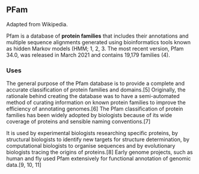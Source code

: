 ## PFam

Adapted from Wikipedia.

Pfam is a database of **protein families** that includes their annotations and multiple sequence alignments generated using bioinformatics tools known as hidden Markov models (HMM; 1, 2, 3. The most recent version, Pfam 34.0, was released in March 2021 and contains 19,179 families (4).


### Uses

The general purpose of the Pfam database is to provide a complete and accurate classification of protein families and domains.[5] Originally, the rationale behind creating the database was to have a semi-automated method of curating information on known protein families to improve the efficiency of annotating genomes.[6] The Pfam classification of protein families has been widely adopted by biologists because of its wide coverage of proteins and sensible naming conventions.[7]

It is used by experimental biologists researching specific proteins, by structural biologists to identify new targets for structure determination, by computational biologists to organise sequences and by evolutionary biologists tracing the origins of proteins.[8] Early genome projects, such as human and fly used Pfam extensively for functional annotation of genomic data.[9, 10, 11]

<!-- The Pfam website allows users to submit protein or DNA sequences to search for matches to families in the database. If DNA is submitted, a six-frame translation is performed, then each frame is searched.[12] Rather than performing a typical BLAST search, Pfam uses profile hidden Markov models, which give greater weight to matches at conserved sites, allowing better remote homology detection, making them more suitable for annotating genomes of organisms with no well-annotated close relatives.[13] -->

<!-- Pfam has also been used in the creation of other resources such as iPfam, which catalogs domain-domain interactions within and between proteins, based on information in structure databases and mapping of Pfam domains onto these structures.[14] -->

<!-- Features -->
<!-- For each family in Pfam one can: -->

<!--   View a description of the family -->
<!-- Look at multiple alignments -->
<!-- View protein domain architectures -->
<!-- Examine species distribution -->
<!-- Follow links to other databases -->
<!-- View known protein structures -->
<!-- Entries can be of several types: family, domain, repeat or motif. Family is the default class, which simply indicates that members are related. Domains are defined as an autonomous structural unit or reusable sequence unit that can be found in multiple protein contexts. Repeats are not usually stable in isolation, but rather are usually required to form tandem repeats in order to form a domain or extended structure. Motifs are usually shorter sequence units found outside of globular domains.[9] -->

<!-- The descriptions of Pfam families are managed by the general public using Wikipedia (see History). -->

<!-- As of release 29.0, 76.1% of protein sequences in UniprotKB matched to at least one Pfam domain.[15] -->

<!-- Creation of new entries -->
<!-- New families come from a range of sources, primarily the PDB and analysis of complete proteomes to find genes with no Pfam hit.[16] -->

<!-- For each family, a representative subset of sequences are aligned into a high-quality seed alignment. Sequences for the seed alignment are taken primarily from pfamseq (a non-redundant database of reference proteomes) with some supplementation from UniprotKB.[15] This seed alignment is then used to build a profile hidden Markov model using HMMER. This HMM is then searched against sequence databases, and all hits that reach a curated gathering threshold are classified as members of the protein family. The resulting collection of members is then aligned to the profile HMM to generate a full alignment. -->

<!-- For each family, a manually curated gathering threshold is assigned that maximises the number of true matches to the family while excluding any false positive matches. False positives are estimated by observing overlaps between Pfam family hits that are not from the same clan. This threshold is used to assess whether a match to a family HMM should be included in the protein family. Upon each update of Pfam, gathering thresholds are reassessed to prevent overlaps between new and existing families.[16] -->

<!-- Domains of unknown function -->
<!-- Domains of unknown function (DUFs) represent a growing fraction of the Pfam database. The families are so named because they have been found to be conserved across species, but perform an unknown role. Each newly added DUF is named in order of addition. Names of these entries are updated as their functions are identified. Normally when the function of at least one protein belonging to a DUF has been determined, the function of the entire DUF is updated and the family is renamed. Some named families are still domains of unknown function, that are named after a representative protein, e.g. YbbR. Numbers of DUFs are expected to continue increasing as conserved sequences of unknown function continue to be identified in sequence data. It is expected that DUFs will eventually outnumber families of known function.[16] -->

<!-- Clans -->
<!-- Over time both sequence and residue coverage have increased, and as families have grown, more evolutionary relationships have been discovered, allowing the grouping of families into clans.[8] Clans were first introduced to the Pfam database in 2005. They are groupings of related families that share a single evolutionary origin, as confirmed by structural, functional, sequence and HMM comparisons.[5] As of release 29.0, approximately one third of protein families belonged to a clan.[15] This portion has grown to around three-fourths by 2019 (version 32.0).[17] -->

<!-- To identify possible clan relationships, Pfam curators use the Simple Comparison Of Outputs Program (SCOOP) as well as information from the ECOD database.[17] ECOD is a semi-automated hierarchical database of protein families with known structures, with families that map readily to Pfam entries and homology levels that usually map to Pfam clans.[18] -->

<!-- History -->
<!-- Pfam was founded in 1995 by Erik Sonhammer, Sean Eddy and Richard Durbin as a collection of commonly occurring protein domains that could be used to annotate the protein coding genes of multicellular animals.[6] One of its major aims at inception was to aid in the annotation of the C. elegans genome.[6] The project was partly driven by the assertion in ‘One thousand families for the molecular biologist’ by Cyrus Chothia that there were around 1500 different families of proteins and that the majority of proteins fell into just 1000 of these.[5][19] Counter to this assertion, the Pfam database currently contains 16,306 entries corresponding to unique protein domains and families. However, many of these families contain structural and functional similarities indicating a shared evolutionary origin (see Clans).[5] -->

<!-- A major point of difference between Pfam and other databases at the time of its inception was the use of two alignment types for entries: a smaller, manually checked seed alignment, as well as a full alignment built by aligning sequences to a profile hidden Markov model built from the seed alignment. This smaller seed alignment was easier to update as new releases of sequence databases came out, and thus represented a promising solution to the dilemma of how to keep the database up to date as genome sequencing became more efficient and more data needed to be processed over time. A further improvement to the speed at which the database could be updated came in version 24.0, with the introduction of HMMER3, which is ~100 times faster than HMMER2 and more sensitive.[8] -->

<!-- Because the entries in Pfam-A do not cover all known proteins, an automatically generated supplement was provided called Pfam-B. Pfam-B contained a large number of small families derived from clusters produced by an algorithm called ADDA.[20] Although of lower quality, Pfam-B families could be useful when no Pfam-A families were found. Pfam-B was discontinued as of release 28.0,[21] then reintroduced in release 33.1 using a new clustering algorithm, MMSeqs2.[22] -->

<!-- Pfam was originally hosted on three mirror sites around the world to preserve redundancy. However between 2012 and 2014, the Pfam resource was moved to EMBL-EBI, which allowed for hosting of the website from one domain (xfam.org), using duplicate independent data centres. This allowed for better centralisation of updates, and grouping with other Xfam projects such as Rfam, TreeFam, iPfam and others, whilst retaining critical resilience provided by hosting from multiple centres.[23] -->

<!-- Pfam has undergone a substantial reorganisation over the last two years to further reduce manual effort involved in curation and allow for more frequent updates.[15] -->

<!-- Community curation -->
<!-- Curation of such a large database presented issues in terms of keeping up with the volume of new families and updated information that needed to be added. To speed up releases of the database, the developers started a number of initiatives to allow greater community involvement in managing the database. -->

<!-- A critical step in improving the pace of updating and improving entries was to open up the functional annotation of Pfam domains to the Wikipedia community in release 26.0.[16] For entries that already had a Wikipedia entry, this was linked into the Pfam page, and for those that did not, the community were invited to create one and inform the curators, in order for it to be linked in. It is anticipated that while community involvement will greatly improve the level of annotation of these families, some will remain insufficiently notable for inclusion in Wikipedia, in which case they will retain their original Pfam description. Some Wikipedia articles cover multiple families, such as the Zinc finger article. An automated procedure for generating articles based on InterPro and Pfam data has also been implemented, which populates a page with information and links to databases as well as available images, then once an article has been reviewed by a curator it is moved from the Sandbox to Wikipedia proper. In order to guard against vandalism of articles, each Wikipedia revision is reviewed by curators before it is displayed on the Pfam website. Almost all cases of vandalism have been corrected by the community before they reach curators, however.[16] -->

<!-- Pfam is run by an international consortium of three groups. In the earlier releases of Pfam, family entries could only be modified at the Cambridge, UK site, limiting the ability of consortium members to contribute to site curation. In release 26.0, developers moved to a new system that allowed registered users anywhere in the world to add or modify Pfam families.[16] -->



<!-- References -->
<!-- Finn RD, Tate J, Mistry J, Coggill PC, Sammut SJ, Hotz HR, Ceric G, Forslund K, Eddy SR, Sonnhammer EL, Bateman A (2008). "The Pfam protein families database". Nucleic Acids Res. 36 (Database issue): D281–8. doi:10.1093/nar/gkm960. PMC 2238907. PMID 18039703. -->
<!-- Finn, R. D.; Mistry, J.; Schuster-Böckler, B.; Griffiths-Jones, S.; Hollich, V.; Lassmann, T.; Moxon, S.; Marshall, M.; Khanna, A.; Durbin, R.; Eddy, S. R.; Sonnhammer, E. L.; Bateman, A. (January 2006). "Pfam: clans, web tools and services" (Free full text). Nucleic Acids Research. 34 (Database issue): D247–D251. doi:10.1093/nar/gkj149. ISSN 0305-1048. PMC 1347511. PMID 16381856. -->
<!-- Bateman, A.; Coin, L.; Durbin, R.; Finn, R. D.; Hollich, V.; Griffiths-Jones, S.; Khanna, A.; Marshall, M.; Moxon, S.; Sonnhammer, E. L.; Studholme, D. J.; Yeats, C.; Eddy, S. R. (2004). "The Pfam protein families database". Nucleic Acids Research. 32 (Database issue): 138D–1141. doi:10.1093/nar/gkh121. ISSN 0305-1048. PMC 308855. PMID 14681378. open access -->
<!-- "Pfam 34.0 is released". Xfam Blog. Retrieved 2 July 2021. -->
<!-- Sammut, Stephen; Finn, Robert D.; Bateman, Alex (2008). "Pfam 10 years on: 10 000 families and still growing". Briefings in Bioinformatics. 9 (3): 210–219. doi:10.1093/bib/bbn010. PMID 18344544. -->
<!-- Sonnhammer, Erik L.L.; Eddy, Sean R.; Durbin, Richard (1997). "Pfam: A Comprehensive Database of Protein Domain Families Based on Seed Alignments". Proteins. 28 (3): 405–420. doi:10.1002/(sici)1097-0134(199707)28:3<405::aid-prot10>3.0.co;2-l. PMID 9223186. -->
<!-- Xu, Qifang; Dunbrack, Roland L. (2012). "Assignment of protein sequences to existing domain and family classification systems: Pfam and the PDB". Bioinformatics. 28 (21): 2763–2772. doi:10.1093/bioinformatics/bts533. PMC 3476341. PMID 22942020. -->
<!-- Finn, R. D.; Mistry, J.; Tate, J.; Coggill, P.; Heger, A.; Pollington, J. E.; Gavin, O. L.; Gunasekaran, P.; Ceric, G.; Forslund, K.; Holm, L.; Sonnhammer, E. L. L.; Eddy, S. R.; Bateman, A. (2009). "The Pfam protein families database". Nucleic Acids Research. 38 (Database): D211–D222. doi:10.1093/nar/gkp985. ISSN 0305-1048. PMC 2808889. PMID 19920124. -->
<!-- Bateman A, Birney E, Cerruti L, Durbin R, Etwiller L, Eddy SR, Griffiths-Jones S, Howe KL, Marshall M, Sonnhammer EL (2002). "The Pfam protein families database". Nucleic Acids Res. 30 (1): 276–80. doi:10.1093/nar/30.1.276. PMC 99071. PMID 11752314. -->
<!-- Adams MD, Celniker SE, Holt RA, Evans CA, Gocayne JD, et al. (2000). "The genome sequence of Drosophila melanogaster". Science. 287 (5461): 2185–95. Bibcode:2000Sci...287.2185.. CiteSeerX 10.1.1.549.8639. doi:10.1126/science.287.5461.2185. PMID 10731132. -->
<!-- Lander, Eric S.; Linton, Lauren M.; Birren, Bruce; Nusbaum, Chad; Zody, Michael C.; et al. (2001). "Initial sequencing and analysis of the human genome". Nature. 409 (6822): 860–921. doi:10.1038/35057062. ISSN 0028-0836. PMID 11237011. -->
<!-- Finn, Robert D.; Bateman, Alex; Clements, Jody; Coggill, Penelope; Eberhardt, Ruth Y.; Eddy, Sean R.; Heger, Andreas; Hetherington, Kirstie; Holm, Liisa; Mistry, Jaina; Sonnhammer, Erik L. L.; Tate, John; Punta, Marco (2014). "Pfam: the protein families database". Nucleic Acids Research. 42 (D1): D222–D230. doi:10.1093/nar/gkt1223. ISSN 0305-1048. PMC 3965110. PMID 24288371. -->
<!-- Sonnhammer EL, Eddy SR, Birney E, Bateman A, Durbin R (1998). "Pfam: multiple sequence alignments and HMM-profiles of protein domains". Nucleic Acids Res. 26 (1): 320–2. doi:10.1093/nar/26.1.320. PMC 147209. PMID 9399864. -->
<!-- Finn, R. D.; Marshall, M.; Bateman, A. (2004). "iPfam: visualization of protein-protein interactions in PDB at domain and amino acid resolutions". Bioinformatics. 21 (3): 410–412. doi:10.1093/bioinformatics/bti011. ISSN 1367-4803. PMID 15353450. -->
<!-- Finn, Robert D.; Coggill, Penelope; Eberhardt, Ruth Y.; Eddy, Sean R.; Mistry, Jaina; Mitchell, Alex L.; Potter, Simon C.; Punta, Marco; Qureshi, Matloob; Sangrador-Vegas, Amaia; Salazar, Gustavo A.; Tate, John; Bateman, Alex (2016). "The Pfam protein families database: towards a more sustainable future". Nucleic Acids Research. 44 (D1): D279–D285. doi:10.1093/nar/gkv1344. ISSN 0305-1048. PMC 4702930. PMID 26673716. -->
<!-- Punta, M.; Coggill, P. C.; Eberhardt, R. Y.; Mistry, J.; Tate, J.; Boursnell, C.; Pang, N.; Forslund, K.; Ceric, G.; Clements, J.; Heger, A.; Holm, L.; Sonnhammer, E. L. L.; Eddy, S. R.; Bateman, A.; Finn, R. D. (2011). "The Pfam protein families database". Nucleic Acids Research. 40 (D1): D290–D301. doi:10.1093/nar/gkr1065. ISSN 0305-1048. PMC 3245129. PMID 22127870. -->
<!-- El-Gebali, Sara; Mistry, Jaina; Bateman, Alex; Eddy, Sean R; Luciani, Aurélien; Potter, Simon C; Qureshi, Matloob; Richardson, Lorna J; Salazar, Gustavo A; Smart, Alfredo; Sonnhammer, Erik L L; Hirsh, Layla; Paladin, Lisanna; Piovesan, Damiano; Tosatto, Silvio C E; Finn, Robert D (8 January 2019). "The Pfam protein families database in 2019". Nucleic Acids Research. 47 (D1): D427–D432. doi:10.1093/nar/gky995. PMC 6324024. PMID 30357350. -->
<!-- "Evolutionary Classification of Protein Domains". prodata.swmed.edu. Retrieved 18 May 2019. -->
<!-- Chothia, Cyrus (1992). "One thousand families for the molecular biologist". Nature. 357 (6379): 543–544. Bibcode:1992Natur.357..543C. doi:10.1038/357543a0. ISSN 0028-0836. PMID 1608464. S2CID 4355476. -->
<!-- Heger, A.; Wilton, C. A.; Sivakumar, A.; Holm, L. (January 2005). "ADDA: a domain database with global coverage of the protein universe" (Free full text). Nucleic Acids Research. 33 (Database issue): D188–D191. doi:10.1093/nar/gki096. ISSN 0305-1048. PMC 540050. PMID 15608174. -->
<!-- "Pfam 28.0 release notes". Retrieved 30 June 2015. -->
<!-- "A new Pfam-B is released". Xfam Blog. 30 June 2020. -->
<!-- "Moving to xfam.org". Retrieved 25 November 2016. -->
<!-- Dunbrack, Roland. "PDBfam". Fox Chase Cancer Center. Retrieved 9 March 2013. -->
<!-- Xu, Qifang; Dunbrack, Roland (2012). "Assignment of protein sequences to existing domain and family classification systems: Pfam and the PDB". Bioinformatics. 28 (21): 2763–72. doi:10.1093/bioinformatics/bts533. PMC 3476341. PMID 22942020. -->
